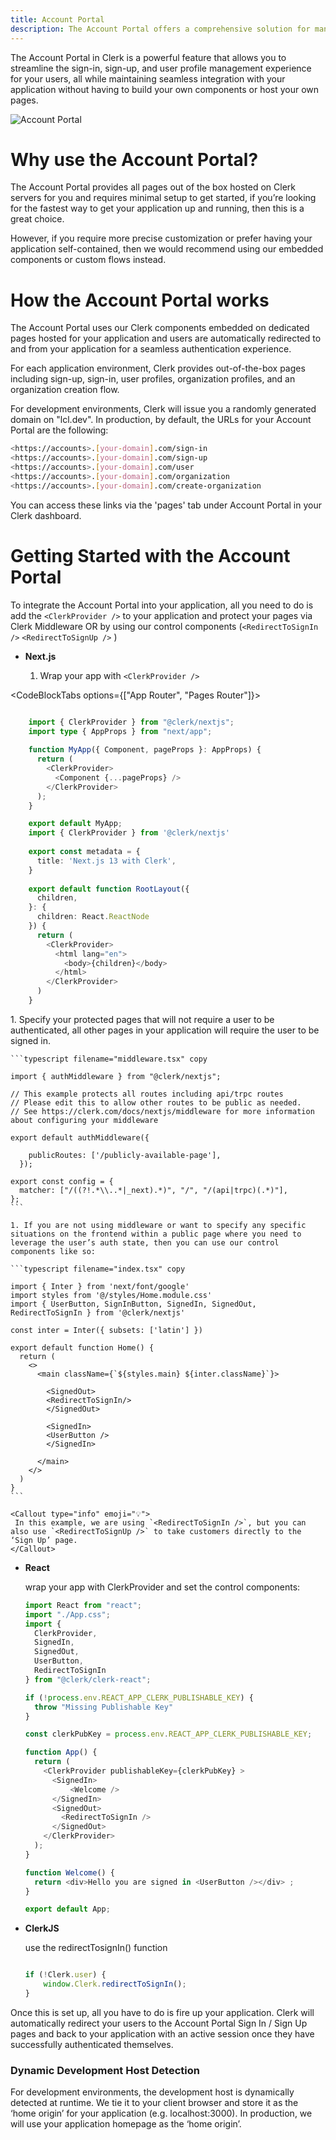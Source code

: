 ```yaml
---
title: Account Portal
description: The Account Portal offers a comprehensive solution for managing user authentication and profile management in your web application and is the fastest way to add Clerk's authentication to your application with minimal code required.
---
```



The Account Portal in Clerk is a powerful feature that allows you to streamline the sign-in, sign-up, and user profile management experience for your users, all while maintaining seamless integration with your application without having to build your own components or host your own pages.

![Account Portal](/docs/images/account-portal/account_portal_splash.png)

# Why use the Account Portal?

The Account Portal provides all pages out of the box hosted on Clerk servers for you and requires minimal setup to get started, if you’re looking for the fastest way to get your application up and running, then this is a great choice. 

However, if you require more precise customization or prefer having your application self-contained, then we would recommend using our embedded components or custom flows instead.

# How the Account Portal works

The Account Portal uses our Clerk components embedded on dedicated pages hosted for your application and users are automatically redirected to and from your application for a seamless authentication experience.

For each application environment, Clerk provides out-of-the-box pages including sign-up, sign-in, user profiles, organization profiles, and an organization creation flow.

For development environments, Clerk will issue you a randomly generated domain on "lcl.dev". In production, by default, the URLs for your Account Portal are the following:

```sh
<https://accounts>.[your-domain].com/sign-in
<https://accounts>.[your-domain].com/sign-up
<https://accounts>.[your-domain].com/user
<https://accounts>.[your-domain].com/organization
<https://accounts>.[your-domain].com/create-organization

```

You can access these links via the 'pages' tab under Account Portal in your Clerk dashboard.

# Getting Started with the Account Portal

To integrate the Account Portal into your application, all you need to do is add the `<ClerkProvider />` to your application and protect your pages via Clerk Middleware OR by using our control components (`<RedirectToSignIn />` `<RedirectToSignUp />` )

- **Next.js**
    
    
    1. Wrap your app with `<ClerkProvider />`
    
<CodeBlockTabs options={["App Router", "Pages Router"]}>
```typescript filename="page/_app.tsx" copy

    import { ClerkProvider } from "@clerk/nextjs";
    import type { AppProps } from "next/app";
     
    function MyApp({ Component, pageProps }: AppProps) {
      return (
        <ClerkProvider>
          <Component {...pageProps} />
        </ClerkProvider>
      );
    }
```

```typescript filename="app/layout.tsx" copy   
    export default MyApp;
    import { ClerkProvider } from '@clerk/nextjs'
     
    export const metadata = {
      title: 'Next.js 13 with Clerk',
    }
     
    export default function RootLayout({
      children,
    }: {
      children: React.ReactNode
    }) {
      return (
        <ClerkProvider>
          <html lang="en">
            <body>{children}</body>
          </html>
        </ClerkProvider>
      )
    } 
```
  </CodeBlockTabs>
    1. Specify your protected pages that will not require a user to be authenticated, all other pages in your application will require the user to be signed in.
    
    ```typescript filename="middleware.tsx" copy
    
    import { authMiddleware } from "@clerk/nextjs";
    
    // This example protects all routes including api/trpc routes
    // Please edit this to allow other routes to be public as needed.
    // See https://clerk.com/docs/nextjs/middleware for more information about configuring your middleware
    
    export default authMiddleware({
    
        publicRoutes: ['/publicly-available-page'],
      });
    
    export const config = {
      matcher: ["/((?!.*\\..*|_next).*)", "/", "/(api|trpc)(.*)"],
    };
    ```
    
    1. If you are not using middleware or want to specify any specific situations on the frontend within a public page where you need to leverage the user’s auth state, then you can use our control components like so:
    
    ```typescript filename="index.tsx" copy
    
    import { Inter } from 'next/font/google'
    import styles from '@/styles/Home.module.css'
    import { UserButton, SignInButton, SignedIn, SignedOut, RedirectToSignIn } from '@clerk/nextjs'
    
    const inter = Inter({ subsets: ['latin'] })
    
    export default function Home() {
      return (
        <>
          <main className={`${styles.main} ${inter.className}`}>
    
            <SignedOut>
            <RedirectToSignIn/>
            </SignedOut>
    
            <SignedIn>
            <UserButton />
            </SignedIn>
    
          </main>
        </>
      )
    }
    ```

    <Callout type="info" emoji="💡">
     In this example, we are using `<RedirectToSignIn />`, but you can also use `<RedirectToSignUp />` to take customers directly to the ‘Sign Up’ page.
    </Callout>

- **React**
    
    
    wrap your app with ClerkProvider and set the control components:
    
    ```javascript filename="app.js" copy
    import React from "react";
    import "./App.css";
    import {
      ClerkProvider,
      SignedIn,
      SignedOut,
      UserButton,
      RedirectToSignIn
    } from "@clerk/clerk-react";
    
    if (!process.env.REACT_APP_CLERK_PUBLISHABLE_KEY) {
      throw "Missing Publishable Key"
    }
    
    const clerkPubKey = process.env.REACT_APP_CLERK_PUBLISHABLE_KEY;
    
    function App() {
      return (
        <ClerkProvider publishableKey={clerkPubKey} >
          <SignedIn>
    	      <Welcome />
          </SignedIn>
          <SignedOut>
            <RedirectToSignIn />
          </SignedOut>
        </ClerkProvider>
      );
    }
    
    function Welcome() {
      return <div>Hello you are signed in <UserButton /></div> ;
    }
    
    export default App;
    ```
    
- **ClerkJS**
    
    
    use the redirectTosignIn() function
    
    ```javascript filename="app.js" copy
    
    if (!Clerk.user) {
    	window.Clerk.redirectToSignIn();
    }
    
    ```
    

Once this is set up, all you have to do is fire up your application. Clerk will automatically redirect your users to the Account Portal Sign In / Sign Up pages and back to your application  with an active session once they have successfully authenticated themselves.

### Dynamic Development Host Detection

For development environments, the development host is dynamically detected at runtime. We tie it to your client browser and store it as the ‘home origin’ for your application (e.g. localhost:3000). In production, we will use your application homepage as the ‘home origin’.